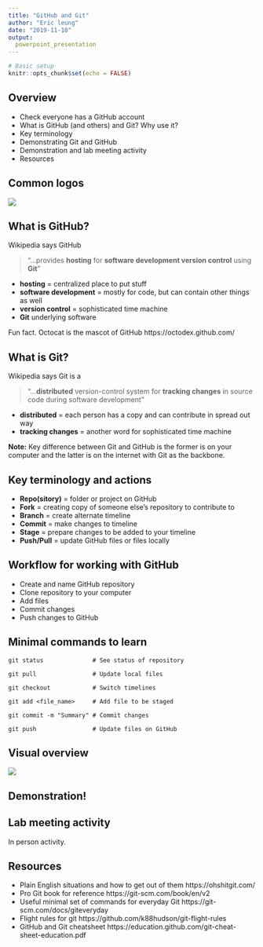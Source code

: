 ---
title: "GitHub and Git"
author: "Eric leung"
date: "2019-11-18"
output:
  powerpoint_presentation
---

```{r setup, include=FALSE}
# Basic setup
knitr::opts_chunk$set(echo = FALSE)
```

## Overview

- Check everyone has a GitHub account
- What is GitHub (and others) and Git? Why use it?
- Key terminology
- Demonstrating Git and GitHub
- Demonstration and lab meeting activity
- Resources


## Common logos

![](https://i0.wp.com/www.seattleawc.org/wp-content/uploads/2019/01/Git-Largest.jpg)


## What is GitHub?

Wikipedia says GitHub

> "...provides **hosting** for **software development version control** using
> **Git**"

- **hosting** = centralized place to put stuff
- **software development** = mostly for code, but can contain other things as
  well
- **version control** = sophisticated time machine
- **Git** underlying software

Fun fact. Octocat is the mascot of GitHub https://octodex.github.com/ 



## What is Git?

Wikipedia says Git is a

> "...**distributed** version-control system for **tracking changes** in source
> code during software development"

- **distributed** = each person has a copy and can contribute in spread out way
- **tracking changes** = another word for sophisticated time machine

**Note:** Key difference between Git and GitHub is the former is on your
computer and the latter is on the internet with Git as the backbone.


## Key terminology and actions

- **Repo(sitory)** = folder or project on GitHub
- **Fork** = creating copy of someone else's repository to contribute to
- **Branch** = create alternate timeline 
- **Commit** = make changes to timeline
- **Stage** = prepare changes to be added to your timeline
- **Push/Pull** = update GitHub files or files locally


## Workflow for working with GitHub

- Create and name GitHub repository
- Clone repository to your computer
- Add files
- Commit changes
- Push changes to GitHub


## Minimal commands to learn

```
git status              # See status of repository

git pull                # Update local files
  
git checkout            # Switch timelines

git add <file_name>     # Add file to be staged

git commit -m "Summary" # Commit changes

git push                # Update files on GitHub
```


## Visual overview

![](http://blog.podrezo.com/wp-content/uploads/2014/09/git-operations.png)


## Demonstration!


## Lab meeting activity

In person activity.


## Resources

- Plain English situations and how to get out of them https://ohshitgit.com/
- Pro Git book for reference https://git-scm.com/book/en/v2
- Useful minimal set of commands for everyday Git 
  https://git-scm.com/docs/giteveryday
- Flight rules for git https://github.com/k88hudson/git-flight-rules
- GitHub and Git cheatsheet 
  https://education.github.com/git-cheat-sheet-education.pdf
